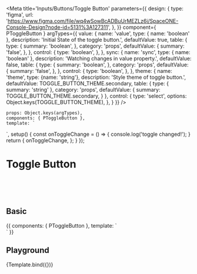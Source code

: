 
<Meta
    title='Inputs/Buttons/Toggle Button'
    parameters={{
        design: {
            type: 'figma',
            url: 'https://www.figma.com/file/wq4wSowBcADBuUrMEZLz6i/SpaceONE-Console-Design?node-id=5131%3A127311',
        },
    }}
    component={ PToggleButton }
    argTypes={{
        value: {
            name: 'value',
            type: { name: 'boolean' },
            description: 'Initial State of the toggle button.',
            defaultValue: true,
            table: {
                type: {
                    summary: 'boolean',
                },
                category: 'props',
                defaultValue: {
                    summary: 'false',
                },
            },
            control: {
                type: 'boolean',
            },
        },
        sync: {
            name: 'sync',
            type: { name: 'boolean' },
            description: 'Watching changes in value property.',
            defaultValue: false,
            table: {
                type: {
                    summary: 'boolean',
                },
                category: 'props',
                defaultValue: {
                    summary: 'false',
                },
            },
            control: {
                type: 'boolean',
            },
        },
        theme: {
            name: 'theme',
            type: {name: 'string'},
            description: 'Style theme of toggle button.',
            defaultValue: TOGGLE_BUTTON_THEME.secondary,
            table: {
                type: {
                    summary: 'string'
                },
                category: 'props',
                defaultValue: {
                    summary: TOGGLE_BUTTON_THEME.secondary,
                }
            },
            control: {
                type: 'select',
                options: Object.keys(TOGGLE_BUTTON_THEME),
            },
        }
    }}
/>

    props: Object.keys(argTypes),
    components: { PToggleButton },
    template: `
<div style="display:flex; align-items:center; justify-content:center;">
    <p-toggle-button
        :value="value"
        :sync="sync"
        :theme="theme"
        @change="onToggleChange"
    />
</div>`,
    setup() {
        const onToggleChange = () => {
            console.log('toggle changed!');
        }
        return {
            onToggleChange,
        };
    }
});

# Toggle Button

<br/>
<br/>
<br/>

## Basic
<Canvas>
    <Story name="toggle button basic">
    {{
        components: { PToggleButton },
        template: `
<div style="display:flex; align-items:center; justify-content:center;">
    <p-toggle-button
        :value="true"
        class="mr-8"
    />
    <p-toggle-button
        :value="true"
        theme="peacock500"
    />
</div>`
    }}
    </Story>
</Canvas>

## Playground
<Canvas>
    <Story name="playground" >
        {Template.bind({})}
    </Story>
</Canvas>

<ArgsTable story="playground" />
